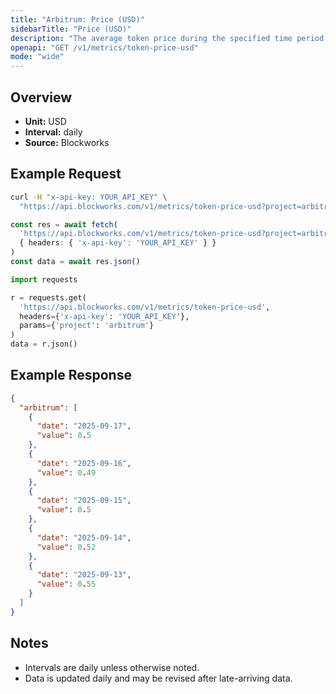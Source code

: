 ```yaml
---
title: "Arbitrum: Price (USD)"
sidebarTitle: "Price (USD)"
description: "The average token price during the specified time period for the native asset of that chain."
openapi: "GET /v1/metrics/token-price-usd"
mode: "wide"
---
```


## Overview

- **Unit:** USD
- **Interval:** daily
- **Source:** Blockworks

## Example Request

<CodeGroup>

```bash cURL
curl -H "x-api-key: YOUR_API_KEY" \
  "https://api.blockworks.com/v1/metrics/token-price-usd?project=arbitrum"
```

```typescript TypeScript
const res = await fetch(
  'https://api.blockworks.com/v1/metrics/token-price-usd?project=arbitrum',
  { headers: { 'x-api-key': 'YOUR_API_KEY' } }
)
const data = await res.json()
```

```python Python
import requests

r = requests.get(
  'https://api.blockworks.com/v1/metrics/token-price-usd',
  headers={'x-api-key': 'YOUR_API_KEY'},
  params={'project': 'arbitrum'}
)
data = r.json()
```

</CodeGroup>

## Example Response

```json
{
  "arbitrum": [
    {
      "date": "2025-09-17",
      "value": 0.5
    },
    {
      "date": "2025-09-16",
      "value": 0.49
    },
    {
      "date": "2025-09-15",
      "value": 0.5
    },
    {
      "date": "2025-09-14",
      "value": 0.52
    },
    {
      "date": "2025-09-13",
      "value": 0.55
    }
  ]
}
```

## Notes
- Intervals are daily unless otherwise noted.
- Data is updated daily and may be revised after late-arriving data.